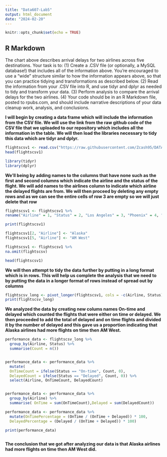 ```yaml
---
title: "Data607-Lab5"
output: html_document
date: "2024-02-20"
---
```


```r
knitr::opts_chunk$set(echo = TRUE)
```

## R Markdown

The chart above describes arrival delays for two airlines across five destinations. Your task is to:
(1) Create a .CSV file (or optionally, a MySQL database!) that includes all of the information above.
You’re encouraged to use a “wide” structure similar to how the information appears above, so
that you can practice tidying and transformations as described below.
(2) Read the information from your .CSV file into R, and use tidyr and dplyr as needed to tidy
and transform your data.
(3) Perform analysis to compare the arrival delays for the two airlines.
(4) Your code should be in an R Markdown file, posted to rpubs.com, and should include narrative
descriptions of your data cleanup work, analysis, and conclusions.

**I will begin by creating a data frame which will include the information from the CSV file. We will use the link from the raw github code of the CSV file that we uploaded to our repository which includes all the information in the table. We will then load the libraries necessary to tidy this data which are tidyr and dplyr.** 

```r

flightscsv1 <- read.csv("https://raw.githubusercontent.com/Zcash95/DATA607-5/main/DATA607airlineschedule%20-%20Sheet1.csv")
head(flightscsv1)

library(tidyr)
library(dplyr)
```

**We'll being by adding names to the columns that have none such as the first and second columns which indicate the airline and the status of the flight. We will add names to the airlines column to indicate which airline the delayed flights are from. We will then proceed by deleting any empty rows and as we can see the entire cells of row 3 are empty so we will just delete that row**

```r
flightscsv1 <- flightscsv1 %>%
rename("Airline" = 1, "Status" = 2, "Los Angeles" = 3, "Phoenix" = 4, "San Diego" = 5, "San Francisco" = 6, "Seattle" = 7)

print(flightscsv1)

flightscsv1[2, "Airline"] <- "Alaska"
flightscsv1[5, "Airline"] <- "AM West"

flightscsv1 <- flightscsv1 %>%
na.omit(flightscsv)

head(flightscsv1)

```

**We will then attempt to tidy the data further by putting in a long format which is in rows. This will help us complete the analysis that we need to by putting the data in a longer format of rows instead of spread out by columns**



```r
flightscsv_long <- pivot_longer(flightscsv1, cols = -c(Airline, Status), names_to = "Destination", values_to = "Flights")
print(flightscsv_long)

```


**We analyzed the data by creating new colums names On-time and delayed which counted the flights that were either on time or delayed. We then proceeded to add the total of delayed and on time flights and divided it by the number of delayed and this gave us a proportion indicating that Alaska airlines had more flights on time then AM West.**


```r

performance_data <- flightscsv_long %>%
  group_by(Airline, Status) %>%
  summarise(Count = n())


performance_data <- performance_data %>%
  mutate(
  OnTimeCount = ifelse(Status == "On-time", Count, 0),
  DelayedCount = ifelse(Status == "Delayed", Count, 0)) %>%
  select(Airline, OnTimeCount, DelayedCount)


performance_data <- performance_data %>%
  group_by(Airline) %>%
  summarise( OnTime = sum(OnTimeCount),Delayed = sum(DelayedCount))

performance_data <- performance_data %>%
  mutate(OnTimePercentage = (OnTime / (OnTime + Delayed)) * 100, 
  DelayedPercentage = (Delayed / (OnTime + Delayed)) * 100)

print(performance_data)



```

**The conclusion that we got after analyzing our data is that Alaska airlines had more flights on time then AM West did.** 

